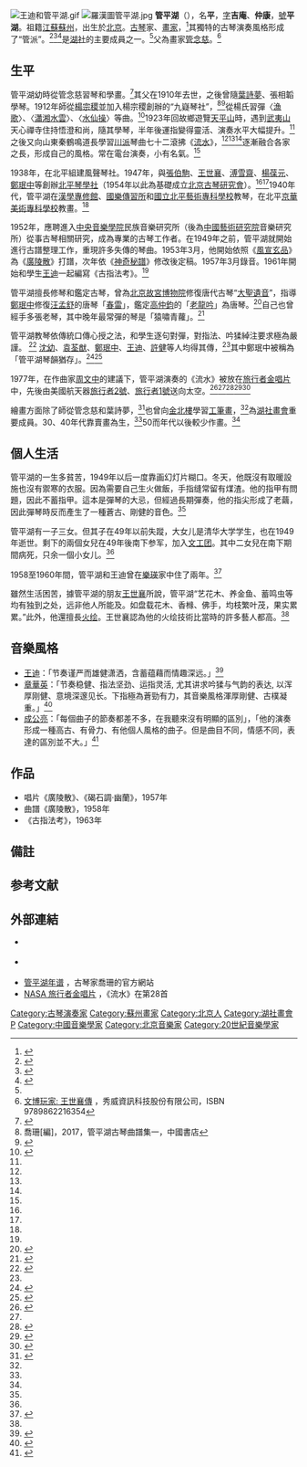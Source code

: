 {{noteTA
|1=zh-hans:旅行者; zh-tw:航海家; zh-hk:旅行者;
}}
{{Infobox entertainer
| type = 傳統音樂
| name=管平湖
| image=管平湖.jpg
| caption=管平湖正在彈奏古琴
| birth_name=管平
| birth_date={{birth date|1897|3|4}}
| birth_place= {{QIN}}[[北京|北京]]
| death_date={{death date and age|1967|3|28|1897|3|4}}
| death_place= {{PRC}}[[北京市|北京市]]
| residence= 北京
| occupation= 古琴演奏家、研究員、畫家
| instrument= [[古琴|古琴]]
| genre= 中國傳統音樂
| parents = 父：[[管念慈|管念慈]]
| relatives=師：管念慈、[[叶诗梦|叶诗梦]]、张相韬、[[杨宗稷|杨宗稷]]、悟澄和尚、秦鶴鳴道长，[[金北樓|金北樓]]
| famous_works = 〈[[高山流水|流水]]〉<br />〈[[廣陵散|廣陵散]]〉<br />〈[[離騷#音樂方面|離騷]]〉<br />〈[[胡笳十八拍|胡笳十八拍]]〉<br />〈[[平沙落雁|平沙落雁]]〉
| years_active = 1930s-1960s
| related_group = [[北京古琴研究會|北京古琴研究會]]<br />[[湖社畫會|湖社畫會]]
}}
[[File:王迪和管平湖.gif|thumb]]
[[File:羅漢圖管平湖.jpg|thumb]]
'''管平湖'''（{{bd|1897年|3月4日|1967年|3月28日|catIdx=G管}}），名'''平'''，[[表字|字]]'''吉庵'''、'''仲康'''，[[號|號]]'''平湖'''。祖籍[[江蘇|江蘇]][[蘇州|蘇州]]，出生於[[北京|北京]]。[[古琴|古琴]]家、[[畫家|畫家]]，<ref name="中音">{{cite web| url=http://ccmusic.sres.bjedu.cn/drms/portal/yinyue/index109.113_list_qr.jsp?currPath=%B9%C5%C7%D9/5%A1%A2%C7%D9%C8%CB/01%BE%A9%A1%A2%BD%F2%A1%A2%CC%C6/02%B9%DC%C6%BD%BA%FE| title=管平湖| publisher=[[中国音乐学院|中国音乐学院]]资料库| accessdate=2013-06-23| archive-date=2016-03-08| archive-url=https://web.archive.org/web/20160308212742/http://ccmusic.sres.bjedu.cn/drms/portal/yinyue/index109.113_list_qr.jsp?currPath=%B9%C5%C7%D9%2F5%A1%A2%C7%D9%C8%CB%2F01%BE%A9%A1%A2%BD%F2%A1%A2%CC%C6%2F02%B9%DC%C6%BD%BA%FE| dead-url=yes}}</ref>其獨特的古琴演奏風格形成了“管派”。<ref name="章">{{Cite journal|title=〈管平湖古琴打譜藝術探窺〉|author=[[章華英|章華英]]|url=http://cnki.sris.com.tw/kcms/detail/detail.aspx?QueryID=1&CurRec=4&DbCode=CJFD&dbname=CJFD2007&filename=ZYYX200703013|journal=《中國音樂學》|issue=3|year=2007|access-date=2021-08-16|archive-date=2021-08-16|archive-url=https://web.archive.org/web/20210816032522/http://cnki.sris.com.tw/kcms/detail/detail.aspx?QueryID=1&CurRec=4&DbCode=CJFD&dbname=CJFD2007&filename=ZYYX200703013|dead-url=no}}</ref><ref>{{Cite journal|title=〈一生的琴緣——香港龍音制作有限公司“國樂大師CD專輯”系列制品述評《管平湖》〉|author=[[喬建中|喬建中]]|url=http://cnki.sris.com.tw/kcms/detail/detail.aspx?QueryID=1&CurRec=13&DbCode=CJFD&dbname=CJFD2004&filename=ZYYX200401020|journal=《中國音樂學》|issue=1|year=2004|page=143|access-date=2021-08-16|archive-date=2021-08-16|archive-url=https://web.archive.org/web/20210816033229/http://cnki.sris.com.tw/kcms/detail/detail.aspx?QueryID=1&CurRec=13&DbCode=CJFD&dbname=CJFD2004&filename=ZYYX200401020|dead-url=no}}</ref><ref>{{cite web | url=http://legendofguqin.com/About%20Guan%20Ping%20Hu.htm | title=管平湖 | publisher=九嶷古琴 | accessdate=2015-01-18 | archive-url=https://web.archive.org/web/20150214124328/http://legendofguqin.com/About%20Guan%20Ping%20Hu.htm | archive-date=2015-02-14 | dead-url=yes }}</ref>是[[湖社|湖社]]的主要成員之一。<ref name="古曲"/>父為畫家[[管念慈|管念慈]]。<ref name="文博">[http://books.google.com.hk/books?id=QcRAAsprvvcC&pg=PA379&lpg=PA379&dq=%E7%AE%A1%E5%B9%B3%E6%B9%96%E5%90%8D%E5%B9%B3,%E5%AD%97%E5%90%89%E5%BA%B5,%E4%BB%B2%E5%BA%B7&source=bl&ots=XmLP3ZirqJ&sig=6COc6z466HZFB51spiyPCEpGV6k&hl=en&sa=X&ei=KmzGUfbuKsOgkAWZ2IDAAw&ved=0CDsQ6AEwAjgU#v=onepage&q&f=false 文博玩家: 王世襄傳] {{Wayback|url=http://books.google.com.hk/books?id=QcRAAsprvvcC&pg=PA379&lpg=PA379&dq=%E7%AE%A1%E5%B9%B3%E6%B9%96%E5%90%8D%E5%B9%B3,%E5%AD%97%E5%90%89%E5%BA%B5,%E4%BB%B2%E5%BA%B7&source=bl&ots=XmLP3ZirqJ&sig=6COc6z466HZFB51spiyPCEpGV6k&hl=en&sa=X&ei=KmzGUfbuKsOgkAWZ2IDAAw&ved=0CDsQ6AEwAjgU#v=onepage&q&f=false|date=20150119034527}}，秀威資訊科技股份有限公司，ISBN 9789862216354</ref>

==生平==
管平湖幼時從管念慈習琴和學畫。<ref>{{Cite book|title=《現代琴人傳》|last=凌|first=瑞蘭|publisher=上海音樂學院出版社|year=2009|isbn=9787806924372|location=上海|pages=41}}</ref>其父在1910年去世，之後曾隨[[葉詩夢|葉詩夢]]、張相韜學琴。1912年師從[[楊宗稷|楊宗稷]]並加入楊宗稷創辦的“九嶷琴社”，<ref name="曲譜集">喬珊[編]，2017，管平湖古琴曲譜集一，中國書店</ref><ref name="古曲">{{cite web | url=http://info.guqu.net/guqindashi/20060729172931_536.html | title=古琴演奏家管平湖 | author=中國古曲網 | accessdate=2013-06-23 | archive-date=2016-03-04 | archive-url=https://web.archive.org/web/20160304190206/http://info.guqu.net/guqindashi/20060729172931_536.html | dead-url=no }}</ref>從楊氏習彈〈[[漁歌|漁歌]]〉、〈[[瀟湘水雲|瀟湘水雲]]〉、〈[[水仙操|水仙操]]〉等曲。<ref name="現代42">{{Cite book|title=《現代琴人傳》|last=凌|first=瑞蘭|publisher=上海音樂學院出版社|year=2009|isbn=9787806924372|location=上海|pages=42}}</ref>1923年回故鄉遊覽[[天平山_(苏州)|天平山]]時，遇到[[武夷山|武夷山]]天心禪寺住持悟澄和尚，隨其學琴，半年後運指變得靈活、演奏水平大幅提升。<ref name="現代42"/>之後又向山東秦鶴鳴道長學習[[蜀派古琴|川派]]琴曲七十二滾拂《[[流水_(古琴曲)|流水]]》，<ref name="現代42"/><ref name="曲譜集"/><ref name="中音"/>逐漸融合各家之長，形成自己的風格。常在電台演奏，小有名氣。<ref name="現代42"/>

1938年，在北平組建風聲琴社。1947年，與[[張伯駒|張伯駒]]、[[王世襄|王世襄]]、[[溥雪齋|溥雪齋]]、[[楊葆元|楊葆元]]、[[鄭珉中|鄭珉中]]等創辦[[北平琴學社|北平琴學社]]（1954年以此為基礎成立[[北京古琴研究會|北京古琴研究會]]）。<ref name="文博"/><ref name="中音"/>1940年代，管平湖在[[漢學專修館|漢學專修館]]、[[國樂傳習所|國樂傳習所]]和[[國立北平藝術專科學校|國立北平藝術專科學校]]教琴，在北平[[京華美術專科學校|京華美術專科學校]]教畫。<ref name="中音"/>

1952年，應聘進入[[中央音樂學院|中央音樂學院]]民族音樂研究所（後為[[中國藝術研究院|中國藝術研究院]]音樂研究所）從事古琴相關研究，成為專業的古琴工作者。在1949年之前，管平湖就開始進行古譜整理工作，重現許多失傳的琴曲。1953年3月，他開始依照《[[風宣玄品|風宣玄品]]》為《[[廣陵散|廣陵散]]》打譜，次年依《[[神奇秘譜|神奇秘譜]]》修改後定稿。1957年3月錄音。1961年開始和學生[[王迪_(音樂家)|王迪]]一起編寫《古指法考》。<ref name="章"/>

管平湖擅長修琴和鑑定古琴，曾為[[北京故宮博物院|北京故宮博物院]]修復唐代古琴“[[大聖遺音|大聖遺音]]”，指導[[鄭珉中|鄭珉中]]修復[[汪孟舒|汪孟舒]]的唐琴「[[春雷|春雷]]」，鑑定[[高仲鈞|高仲鈞]]的「[[老龍吟|老龍吟]]」為唐琴。<ref name="現代44">{{Cite book|title=《現代琴人傳》|last=凌|first=瑞蘭|publisher=上海音樂學院出版社|year=2009|isbn=9787806924372|location=上海|pages=44}}</ref>自己也曾經手多張老琴，其中晚年最常彈的琴是「猿嘯青蘿」。<ref>{{Cite book|title=《琴學存稿：王風古琴論說雜集》|last=王|first=風|publisher=重慶出版社|year=2016|isbn=9787229096311|work=〈古琴國手管平湖常所用「猿嘯青蘿」變體霹靂式琴〉|authorlink=王風}}</ref>

管平湖教琴依傳統口傳心授之法，和學生逐句對彈，對指法、吟猱綽注要求極為嚴謹。 <ref>{{Cite journal|title=〈鄭珉中先生說古琴〉|author=王戈|url=http://cnki.sris.com.tw/kcms/detail/detail.aspx?QueryID=1&CurRec=3&DbCode=CJFD&dbname=CJFD2006&filename=ZIJC200605003|journal=《紫禁城》|issue=5|year=2006|page=11|quote=他的教法就是『對面兒來』，會了往下教，不會還這個，這曲學完了以後，那不知道要彈幾個月啊！來了以後就合彈，一步一趨的追。節奏、動作都是從合彈裡加工的。完後，老師再給示範，下次還是這樣。    跟他這先學琴有個特點：管平湖是這樣，你不是跟我學琴嗎？那我就教，教到跟我能彈的一樣而後已。差一點都不行，不上新曲子。直到老師說下次我給你上什麼什麼曲子，才代表這曲終於通過了。|access-date=2021-09-08|archive-date=2021-09-08|archive-url=https://web.archive.org/web/20210908125612/http://cnki.sris.com.tw/kcms/detail/detail.aspx?QueryID=1&CurRec=3&DbCode=CJFD&dbname=CJFD2006&filename=ZIJC200605003|dead-url=no}}</ref> [[沈幼|沈幼]]、[[袁荃猷|袁荃猷]]{{noteTag|1=[[王世襄|王世襄]]夫人}}、[[鄭珉中|鄭珉中]]、[[王迪_(音樂家)|王迪]]、[[許健|許健]]等人均得其傳，<ref name="現代42"/>其中鄭珉中被稱為「管平湖琴韻猶存」。<ref name="現代294">{{Cite book|title=《現代琴人傳》|last=凌|first=瑞蘭|publisher=上海音樂學院出版社|year=2009|isbn=9787806924372|location=上海|pages=294}}</ref><ref>{{Cite book|title=《操縵瑣記》|last=張|first=子謙|authorlink=張子謙|publisher=中華書局|year=2005|isbn=9787101048513|quote=（1953年）六月廿七日  北京琴人鄭珉中來申訪友[[吳振平|振平]]，約晚在金祥家會晤，到淑婉、[[王吉儒|吉儒]]、[[吳景略|景略]]、振平、天籟及金祥夫婦各彈一二曲。珉中彈〈平沙〉、〈普庵〉指法頗有韻致，聞係管平湖弟子，規矩極好。}}</ref>

1977年，在作曲家[[周文中|周文中]]的建議下，管平湖演奏的《流水》被放在[[旅行者金唱片|旅行者金唱片]]中，先後由美國航天器[[旅行者2號|旅行者2號]]、[[旅行者1號|旅行者1號]]送向太空。<ref>{{Cite web|title=沉痛悼念周文中先生，是他让《流水》上了太空_腾讯新闻|url=https://new.qq.com/omn/20191031/20191031A0PFHK00.html|access-date=2021-08-24|work=new.qq.com|archive-date=2021-08-24|archive-url=https://web.archive.org/web/20210824032701/https://new.qq.com/omn/20191031/20191031A0PFHK00.html|dead-url=no}}</ref><ref name="中音"/><ref>{{cite web | url=http://www.china.com.cn/chinese/zhuanti/282516.htm | title=泠泠七弦 响彻太空——记著名琴家管平湖先生 | author=[[中國網|中國網]] | accessdate=2013-06-23 | archive-date=2017-12-13 | archive-url=https://web.archive.org/web/20171213164107/http://www.china.com.cn/chinese/zhuanti/282516.htm | dead-url=no }}</ref><ref>{{cite web | url=https://voyager.jpl.nasa.gov/spacecraft/music.html | title=Voyager - The Interstellar Mission | author=[[NASA|NASA]] | accessdate=2017-06-12 | archive-date=2017-07-30 | archive-url=https://web.archive.org/web/20170730094331/https://voyager.jpl.nasa.gov/spacecraft/music.html | dead-url=no }}</ref><ref>{{cite web | url=http://goldenrecord.org/#discus-aureus | title=Voyager Golden Record | author=[[NASA|NASA]] | accessdate=2017-06-12 | archive-date=2021-12-17 | archive-url=https://web.archive.org/web/20211217194816/https://goldenrecord.org/#discus-aureus | dead-url=no }}</ref>

繪畫方面除了師從管念慈和葉詩夢，<ref name="現代46">{{Cite book|title=《現代琴人傳》|last=凌|first=瑞蘭|publisher=上海音樂學院出版社|year=2009|isbn=9787806924372|location=上海|pages=46}}</ref>也曾向[[金北樓|金北樓]]學習[[工筆畫|工筆畫]]，<ref name="文博"/>為[[湖社畫會|湖社畫會]]重要成員。30、40年代靠賣畫為生，<ref name="中音"/>50而年代以後較少作畫。<ref name="現代46"/>

==個人生活==
管平湖的一生多貧苦，1949年以后一度靠画幻灯片糊口。冬天，他既沒有取暖設施也沒有禦寒的衣服。因為需要自己生火做飯，手指缝常留有煤渣。他的指甲有問題，因此不蓄指甲。這本是彈琴的大忌，但經過長期彈奏，他的指尖形成了老繭，因此彈琴時反而產生了一種蒼古、剛健的音色。<ref name="章"/>{{rp|95、98}}

管平湖有一子三女。但其子在49年以前失蹤，大女儿是清华大学学生，也在1949年逝世。剩下的兩個女兒在49年後南下参军，加入[[文工团|文工团]]。其中二女兒在南下期間病死，只余一個小女儿。<ref name="章"/>{{rp|95}}

1958至1960年間，管平湖和王迪曾在[[樂瑛|樂瑛]]家中住了兩年。<ref>{{Cite journal|title=〈琴聲不絕 一代傳奇女琴人樂瑛〉|author=國鵬|url=https://www.163.com/dy/article/EKAOCP5R0521E3A3.html|journal=《典藏·古美术》|issue=322|year=2019|access-date=2021-10-29|archive-date=2021-10-28|archive-url=https://web.archive.org/web/20211028145748/https://www.163.com/dy/article/EKAOCP5R0521E3A3.html|dead-url=no}}</ref>

雖然生活困苦，據管平湖的朋友[[王世襄|王世襄]]所說，管平湖“艺花木、养金鱼、蓄鸣虫等均有独到之处，远非他人所能及。如盘载花木、香橼、佛手，均枝繁叶茂，果实累累。”此外，他還擅長[[火绘|火绘]]。王世襄認為他的火绘技術比當時的許多藝人都高。<ref name="章"/>{{rp|95}}

== 音樂風格 ==
*[[王迪_(音樂家)|王迪]]：「节奏谨严而雄健潇洒，含蓄蕴藉而情趣深远。」<ref>{{Cite|author=王迪|title=《管平湖古琴曲集》|publisher=龍音|year=1995|location=香港|authorlink=王迪 (音樂家)|work=〈專輯前言：中国古琴大师管平湖先生的艺术生涯〉}}</ref>
*[[章華英|章華英]]：「节奏稳健、指法坚劲、运指灵活, 尤其讲求吟猱与气韵的表达, 以浑厚刚健、意境深邃见长。下指極為蒼勁有力，其音樂風格渾厚剛健、古樸凝重。」<ref>{{Cite journal|title=〈管平湖古琴打譜藝術探窺〉|author=[[章華英|章華英]]|url=http://cnki.sris.com.tw/kcms/detail/detail.aspx?QueryID=1&CurRec=4&DbCode=CJFD&dbname=CJFD2007&filename=ZYYX200703013|journal=《中國音樂學》|issue=3|year=2007|page=97-98|access-date=2021-08-16|archive-date=2021-08-16|archive-url=https://web.archive.org/web/20210816032522/http://cnki.sris.com.tw/kcms/detail/detail.aspx?QueryID=1&CurRec=4&DbCode=CJFD&dbname=CJFD2007&filename=ZYYX200703013|dead-url=no}}</ref>
*[[成公亮|成公亮]]：「每個曲子的節奏都差不多，在我聽來沒有明顯的區別」，「他的演奏形成一種高古、有骨力、有他個人風格的曲子。但是曲目不同，情感不同，表達的區別並不大。」<ref>{{Cite book|title=《秋籟居憶舊》|last=成|first=公亮|authorlink=成公亮|publisher=中華書局|year=2015|isbn=9787101107050|location=北京|pages=258|work=〈人生就是一瞬間的過程〉}}</ref>

== 作品 ==
* 唱片《廣陵散》、《碣石調·幽蘭》，1957年
* 曲譜《廣陵散》，1958年
* 《古指法考》，1963年

==備註==
{{noteFoot}}

== 参考文献 ==
{{reflist}}

== 外部連結 ==
* {{YouTube|c=UClHF-ds8UZ6pAZG_iV-Z0eg|管平湖主題}} {{Wayback|url=https://www.youtube.com/channel/UClHF-ds8UZ6pAZG_iV-Z0eg |date=20210624204428 }}
* {{YouTube|3Z3hoLsj1B4|管平湖用唐琴「清英」演奏的《流水》}} {{Wayback|url=http://www.youtube.com/watch?v=3Z3hoLsj1B4 |date=20201026032905 }}
* [http://www.qiaoshanguqin.com/guanpinghu_wz_show.asp?id=7 管平湖年谱] {{Wayback|url=http://www.qiaoshanguqin.com/guanpinghu_wz_show.asp?id=7 |date=20190608104839 }}，古琴家喬珊的官方網站
* [http://goldenrecord.org/#discus-aureus NASA 旅行者金唱片] {{Wayback|url=http://goldenrecord.org/#discus-aureus |date=20211217194816 }}，《流水》在第28首

{{Authority control}}
{{DEFAULTSORT:G}}
[[Category:古琴演奏家|Category:古琴演奏家]]
[[Category:蘇州畫家|Category:蘇州畫家]]
[[Category:北京人|Category:北京人]]
[[Category:湖社畫會|Category:湖社畫會]]
[[Category:管姓|P]]
[[Category:中國音樂學家|Category:中國音樂學家]]
[[Category:北京音樂家|Category:北京音樂家]]
[[Category:20世紀音樂學家|Category:20世紀音樂學家]]